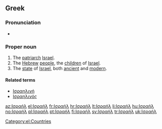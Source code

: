 ==Greek==

===Pronunciation===
* {{IPA|[izaˈil]|lang=el}}

===Proper noun===
{{infl|el|proper noun|g=n|sc=Grek|tr=Israíl}} {{inv}}

# The [[patriarch]] [[Israel]].
# The [[Hebrew]] [[people]], the [[child|children]] of [[Israel]].
# The [[state]] of [[Israel]], both [[ancient]] and [[modern]].

====Related terms====
* [[Ισραηλινή]]
* [[Ισραηλινός]]

[[Category:el:Countries]]

{{DEFAULTSORT:ισραηλ}}

[[az:Ισραήλ]]
[[el:Ισραήλ]]
[[fr:Ισραήλ]]
[[hr:Ισραήλ]]
[[lt:Ισραήλ]]
[[li:Ισραήλ]]
[[hu:Ισραήλ]]
[[no:Ισραήλ]]
[[pl:Ισραήλ]]
[[pt:Ισραήλ]]
[[fi:Ισραήλ]]
[[sv:Ισραήλ]]
[[tr:Ισραήλ]]
[[uk:Ισραήλ]]
